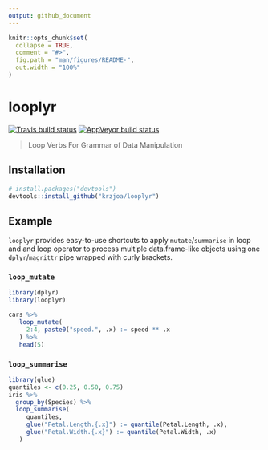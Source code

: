 ```yaml
---
output: github_document
---
```


<!-- README.md is generated from README.Rmd. Please edit that file -->

```r
knitr::opts_chunk$set(
  collapse = TRUE,
  comment = "#>",
  fig.path = "man/figures/README-",
  out.width = "100%"
)
```

# looplyr

<!-- badges: start -->
[![Travis build status](https://travis-ci.com/krzjoa/looplyr.svg?branch=master)](https://travis-ci.com/krzjoa/looplyr)
[![AppVeyor build status](https://ci.appveyor.com/api/projects/status/github/krzjoa/looplyr?branch=master&svg=true)](https://ci.appveyor.com/project/krzjoa/looplyr)
<!-- badges: end -->

> Loop Verbs For Grammar of Data Manipulation

## Installation
``` r
# install.packages("devtools")
devtools::install_github("krzjoa/looplyr")
```
## Example

`looplyr` provides easy-to-use shortcuts to apply `mutate`/`summarise` in loop and 
and loop operator to process multiple data.frame-like objects using one `dplyr`/`magrittr` 
pipe wrapped with curly brackets.

### `loop_mutate`
```r
library(dplyr)
library(looplyr)

cars %>%
   loop_mutate(
     2:4, paste0("speed.", .x) := speed ** .x
   ) %>%
   head(5)
```

### `loop_summarise`
```r
library(glue)
quantiles <- c(0.25, 0.50, 0.75)
iris %>%
  group_by(Species) %>%
  loop_summarise(
     quantiles,
     glue("Petal.Length.{.x}") := quantile(Petal.Length, .x),
     glue("Petal.Width.{.x}") := quantile(Petal.Width, .x)
   )
```
